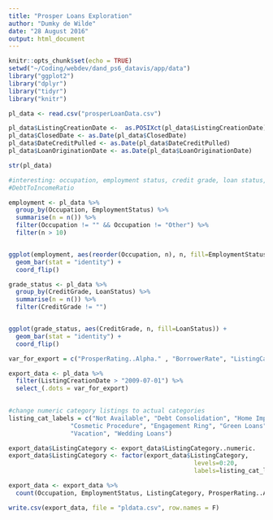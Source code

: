 ```yaml
---
title: "Prosper Loans Exploration"
author: "Dumky de Wilde"
date: "28 August 2016"
output: html_document
---
```


```r
knitr::opts_chunk$set(echo = TRUE)
setwd("~/Coding/webdev/dand_ps6_datavis/app/data")
library("ggplot2")
library("dplyr")
library("tidyr")
library("knitr")
```

```r
pl_data <- read.csv("prosperLoanData.csv")

pl_data$ListingCreationDate <-  as.POSIXct(pl_data$ListingCreationDate)
pl_data$ClosedDate <- as.Date(pl_data$ClosedDate)
pl_data$DateCreditPulled <- as.Date(pl_data$DateCreditPulled)
pl_data$LoanOriginationDate <- as.Date(pl_data$LoanOriginationDate)

str(pl_data)

#interesting: occupation, employment status, credit grade, loan status, BorrowerAPR, 
#DebtToIncomeRatio

```

```r

employment <- pl_data %>%
  group_by(Occupation, EmploymentStatus) %>%
  summarise(n = n()) %>%
  filter(Occupation != "" && Occupation != "Other") %>%
  filter(n > 10)


ggplot(employment, aes(reorder(Occupation, n), n, fill=EmploymentStatus)) +
  geom_bar(stat = "identity") +
  coord_flip()

```

```r
grade_status <- pl_data %>%
  group_by(CreditGrade, LoanStatus) %>%
  summarise(n = n()) %>%
  filter(CreditGrade != "")


ggplot(grade_status, aes(CreditGrade, n, fill=LoanStatus)) +
  geom_bar(stat = "identity") +
  coord_flip()

```

```r
var_for_export = c("ProsperRating..Alpha." , "BorrowerRate", "ListingCategory..numeric.", "Occupation" , "EmploymentStatus" , "EmploymentStatusDuration" , "IsBorrowerHomeowner")

export_data <- pl_data %>%
  filter(ListingCreationDate > "2009-07-01") %>%
  select_(.dots = var_for_export)
  

#change numeric category listings to actual categories
listing_cat_labels = c("Not Available", "Debt Consolidation", "Home Improvement", "Business", "Personal Loan", "Student Use", "Auto", "Other", "Baby&Adoption", "Boat", 
                 "Cosmetic Procedure", "Engagement Ring", "Green Loans", "Household Expenses", "Large Purchases", "Medical/Dental", "Motorcycle", "RV", "Taxes", 
                 "Vacation", "Wedding Loans")  

export_data$ListingCategory <- export_data$ListingCategory..numeric.
export_data$ListingCategory <- factor(export_data$ListingCategory,
                                                   levels=0:20,
                                                   labels=listing_cat_labels)

export_data <- export_data %>%
  count(Occupation, EmploymentStatus, ListingCategory, ProsperRating..Alpha.)

write.csv(export_data, file = "pldata.csv", row.names = F)

```

